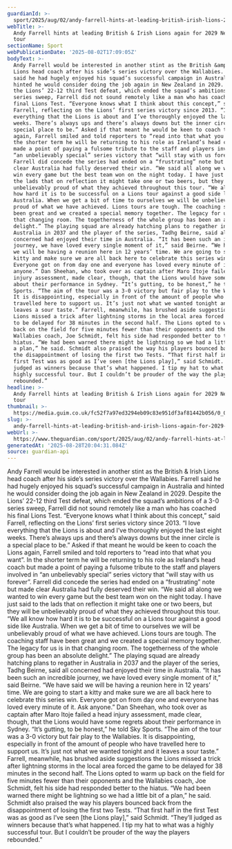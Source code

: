 ```yaml
---
guardianId: >-
  sport/2025/aug/02/andy-farrell-hints-at-leading-british-irish-lions-2029-rugby-union
webTitle: >-
  Andy Farrell hints at leading British & Irish Lions again for 2029 New Zealand
  tour
sectionName: Sport
webPublicationDate: '2025-08-02T17:09:05Z'
bodyText: >-
  Andy Farrell would be interested in another stint as the British &amp; Irish
  Lions head coach after his side’s series victory over the Wallabies. Farrell
  said he had hugely enjoyed his squad’s successful campaign in Australia and
  hinted he would consider doing the job again in New Zealand in 2029. Despite
  the Lions’ 22-12 third Test defeat, which ended the squad’s ambitions of a 3-0
  series sweep, Farrell did not sound remotely like a man who has coached his
  final Lions Test. “Everyone knows what I think about this concept,” said
  Farrell, reflecting on the Lions’ first series victory since 2013. “I love
  everything that the Lions is about and I’ve thoroughly enjoyed the last eight
  weeks. There’s always ups and there’s always downs but the inner circle is a
  special place to be.” Asked if that meant he would be keen to coach the Lions
  again, Farrell smiled and told reporters to “read into that what you want”. In
  the shorter term he will be returning to his role as Ireland’s head coach but
  made a point of paying a fulsome tribute to the staff and players involved in
  “an unbelievably special” series victory that “will stay with us forever”.
  Farrell did concede the series had ended on a “frustrating” note but made
  clear Australia had fully deserved their win. “We said all along we wanted to
  win every game but the best team won on the night today. I have just said to
  the lads that on reflection it might take one or two beers, but they will be
  unbelievably proud of what they achieved throughout this tour. “We all know
  how hard it is to be successful on a Lions tour against a good side like
  Australia. When we get a bit of time to ourselves we will be unbelievably
  proud of what we have achieved. Lions tours are tough. The coaching staff have
  been great and we created a special memory together. The legacy for us is in
  that changing room. The togetherness of the whole group has been an absolute
  delight.” The playing squad are already hatching plans to regather in
  Australia in 2037 and the player of the series, Tadhg Beirne, said all
  concerned had enjoyed their time in Australia. “It has been such an incredible
  journey, we have loved every single moment of it,” said Beirne. “We have said
  we will be having a reunion here in 12 years’ time. We are going to start a
  kitty and make sure we are all back here to celebrate this series win.
  Everyone got on from day one and everyone has loved every minute of it. Ask
  anyone.” Dan Sheehan, who took over as captain after Maro Itoje failed a head
  injury assessment, made clear, though, that the Lions would have some regrets
  about their performance in Sydney. “It’s gutting, to be honest,” he told Sky
  Sports. “The aim of the tour was a 3-0 victory but fair play to the Wallabies.
  It is disappointing, especially in front of the amount of people who have
  travelled here to support us. It’s just not what we wanted tonight and it
  leaves a sour taste.” Farrell, meanwhile, has brushed aside suggestions the
  Lions missed a trick after lightning storms in the local area forced the game
  to be delayed for 38 minutes in the second half. The Lions opted to warm up
  back on the field for five minutes fewer than their opponents and the
  Wallabies coach, Joe Schmidt, felt his side had responded better to the
  hiatus. “We had been warned there might be lightning so we had a little bit of
  a plan,” he said. Schmidt also praised the way his players bounced back from
  the disappointment of losing the first two Tests. “That first half in the
  first Test was as good as I’ve seen [the Lions play],” said Schmidt. “They’ll
  judged as winners because that’s what happened. I tip my hat to what was a
  highly successful tour. But I couldn’t be prouder of the way the players
  rebounded.”
headline: >-
  Andy Farrell hints at leading British & Irish Lions again for 2029 New Zealand
  tour
thumbnail: >-
  https://media.guim.co.uk/fc52f7a97ed3294eb09c83e951df3af81442b056/0_0_3698_2959/500.jpg
slug: >-
  andy-farrell-hints-at-leading-british-and-irish-lions-again-for-2029-new-zealand-tour
webUrl: >-
  https://www.theguardian.com/sport/2025/aug/02/andy-farrell-hints-at-leading-british-irish-lions-2029-rugby-union
generatedAt: '2025-08-28T20:04:31.084Z'
source: guardian-api
---
```

Andy Farrell would be interested in another stint as the British &amp; Irish Lions head coach after his side’s series victory over the Wallabies. Farrell said he had hugely enjoyed his squad’s successful campaign in Australia and hinted he would consider doing the job again in New Zealand in 2029. Despite the Lions’ 22-12 third Test defeat, which ended the squad’s ambitions of a 3-0 series sweep, Farrell did not sound remotely like a man who has coached his final Lions Test. “Everyone knows what I think about this concept,” said Farrell, reflecting on the Lions’ first series victory since 2013. “I love everything that the Lions is about and I’ve thoroughly enjoyed the last eight weeks. There’s always ups and there’s always downs but the inner circle is a special place to be.” Asked if that meant he would be keen to coach the Lions again, Farrell smiled and told reporters to “read into that what you want”. In the shorter term he will be returning to his role as Ireland’s head coach but made a point of paying a fulsome tribute to the staff and players involved in “an unbelievably special” series victory that “will stay with us forever”. Farrell did concede the series had ended on a “frustrating” note but made clear Australia had fully deserved their win. “We said all along we wanted to win every game but the best team won on the night today. I have just said to the lads that on reflection it might take one or two beers, but they will be unbelievably proud of what they achieved throughout this tour. “We all know how hard it is to be successful on a Lions tour against a good side like Australia. When we get a bit of time to ourselves we will be unbelievably proud of what we have achieved. Lions tours are tough. The coaching staff have been great and we created a special memory together. The legacy for us is in that changing room. The togetherness of the whole group has been an absolute delight.” The playing squad are already hatching plans to regather in Australia in 2037 and the player of the series, Tadhg Beirne, said all concerned had enjoyed their time in Australia. “It has been such an incredible journey, we have loved every single moment of it,” said Beirne. “We have said we will be having a reunion here in 12 years’ time. We are going to start a kitty and make sure we are all back here to celebrate this series win. Everyone got on from day one and everyone has loved every minute of it. Ask anyone.” Dan Sheehan, who took over as captain after Maro Itoje failed a head injury assessment, made clear, though, that the Lions would have some regrets about their performance in Sydney. “It’s gutting, to be honest,” he told Sky Sports. “The aim of the tour was a 3-0 victory but fair play to the Wallabies. It is disappointing, especially in front of the amount of people who have travelled here to support us. It’s just not what we wanted tonight and it leaves a sour taste.” Farrell, meanwhile, has brushed aside suggestions the Lions missed a trick after lightning storms in the local area forced the game to be delayed for 38 minutes in the second half. The Lions opted to warm up back on the field for five minutes fewer than their opponents and the Wallabies coach, Joe Schmidt, felt his side had responded better to the hiatus. “We had been warned there might be lightning so we had a little bit of a plan,” he said. Schmidt also praised the way his players bounced back from the disappointment of losing the first two Tests. “That first half in the first Test was as good as I’ve seen [the Lions play],” said Schmidt. “They’ll judged as winners because that’s what happened. I tip my hat to what was a highly successful tour. But I couldn’t be prouder of the way the players rebounded.”
